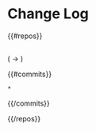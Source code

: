 = Change Log =

{{#repos}}
== {{name}} ==
({{previous}} -> {{current}})

{{#commits}}
 * {{message}}

{{/commits}}

{{/repos}}
